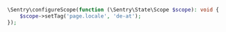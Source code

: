 ```php
\Sentry\configureScope(function (\Sentry\State\Scope $scope): void {
    $scope->setTag('page.locale', 'de-at');
});
```
